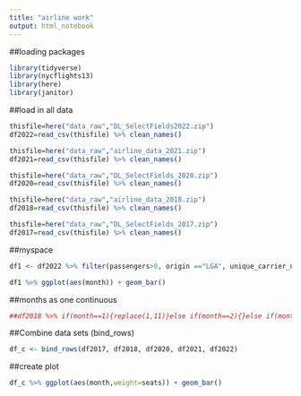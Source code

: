 ```yaml
---
title: "airline work"
output: html_notebook
---
```


##loading packages
```r
library(tidyverse)
library(nycflights13)
library(here)
library(janitor)
```

##load in all data
```r
thisfile=here("data_raw","DL_SelectFields2022.zip")
df2022=read_csv(thisfile) %>% clean_names()

thisfile=here("data_raw","airline_data_2021.zip")
df2021=read_csv(thisfile) %>% clean_names()

thisfile=here("data_raw","DL_SelectFields_2020.zip")
df2020=read_csv(thisfile) %>% clean_names()

thisfile=here("data_raw","airline_data_2018.zip")
df2018=read_csv(thisfile) %>% clean_names()

thisfile=here("data_raw","DL_SelectFields_2017.zip")
df2017=read_csv(thisfile) %>% clean_names()
```

##myspace
```r
df1 <- df2022 %>% filter(passengers>0, origin =="LGA", unique_carrier_name == "Spirit Air Lines")

df1 %>% ggplot(aes(month)) + geom_bar()
```
##months as one continuous
```r
##df2018 %>% if(month==1){replace(1,11)}else if(month==2){}else if(month==3){}else if(month==4){}else if(month==5){}
```


##Combine data sets (bind_rows)
```r
df_c <- bind_rows(df2017, df2018, df2020, df2021, df2022)
```

##create plot
```r
df_c %>% ggplot(aes(month,weight=seats)) + geom_bar()
```

